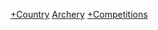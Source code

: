 {{Categories by country|nocat}}

[[Category:射箭賽事|+Country]]
[[Category:各國各項體育賽事|Archery]]
[[Category:各國射箭|+Competitions]]